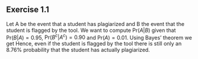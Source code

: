 ::: {#prob:expon_post .callout-note icon="false" collapse="true"}
## Exercise 1.1

Let $\mathrm{A}$ be the event that a student has plagiarized and $\mathrm{B}$ the event that the student is flagged by the tool. We want to compute $\mathrm{Pr}(A|B)$ given that $\mathrm{Pr}(B|A)=0.95$, $\mathrm{Pr}(B^c|A^c)=0.90$ and $\mathrm{Pr}(A)=0.01$. Using Bayes' theorem we get
  \begin{align*}
    \mathrm{Pr}(A|B) =\frac{\mathrm{Pr}(B|A)\mathrm{Pr}(A)}{\mathrm{Pr}(B|A)\mathrm{Pr}(A)+\mathrm{Pr}(B|A^c)\mathrm{Pr}(A^c)} \approx 0.0876.
  \end{align*}
  Hence, even if the student is flagged by the tool there is still only an 8.76\% probability that the student has actually plagiarized.
:::
